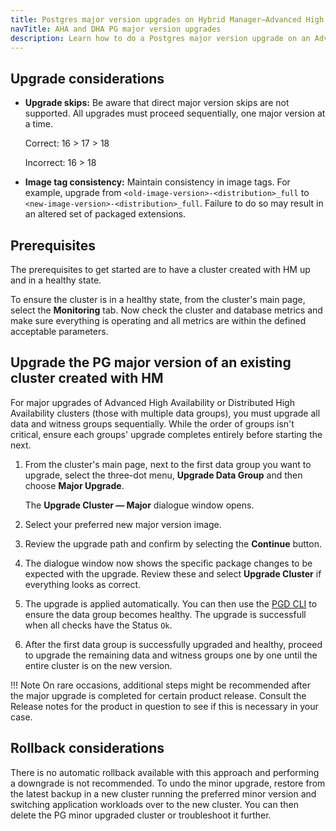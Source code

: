 ```yaml
---
title: Postgres major version upgrades on Hybrid Manager—Advanced High Availability or Distributed High Availability
navTitle: AHA and DHA PG major version upgrades
description: Learn how to do a Postgres major version upgrade on an Advanced High Availability cluster or a Distributed High Availability cluster
---
```


## Upgrade considerations

- **Upgrade skips:** Be aware that direct major version skips are not supported. All upgrades must proceed sequentially, one major version at a time.

  Correct: 16 > 17 > 18
  
  Incorrect: 16 > 18

- **Image tag consistency:** Maintain consistency in image tags. For example, upgrade from `<old-image-version>-<distribution>_full` to `<new-image-version>-<distribution>_full`. Failure to do so may result in an altered set of packaged extensions.

## Prerequisites

The prerequisites to get started are to have a cluster created with HM up and in a healthy state.

To ensure the cluster is in a healthy state, from the cluster's main page, select the **Monitoring** tab.
Now check the cluster and database metrics and make sure everything is operating and all metrics are within the defined acceptable parameters.

## Upgrade the PG major version of an existing cluster created with HM

For major upgrades of Advanced High Availability or Distributed High Availability clusters (those with multiple data groups), you must upgrade all data and witness groups sequentially. While the order of groups isn't critical, ensure each groups' upgrade completes entirely before starting the next.

1.  From the cluster's main page, next to the first data group you want to upgrade, select the three-dot menu, **Upgrade Data Group** and then choose **Major Upgrade**.

    The **Upgrade Cluster &mdash; Major** dialogue window opens.

1.  Select your preferred new major version image.

1.  Review the upgrade path and confirm by selecting the **Continue** button.

1.  The dialogue window now shows the specific package changes to be expected with the upgrade.
    Review these and select **Upgrade Cluster** if everything looks as correct.

1.  The upgrade is applied automatically. 
    You can then use the [PGD CLI](/pgd/latest/essential-how-to/pgd-cli/#check-the-health-of-the-cluster) to ensure the data group becomes healthy. The upgrade is successfull when all checks have the Status `Ok`. 

1.  After the first data group is successfully upgraded and healthy, proceed to upgrade the remaining data and witness groups one by one until the entire cluster is on the new version.

!!! Note
    On rare occasions, additional steps might be recommended after the major upgrade is completed for certain product release. 
    Consult the Release notes for the product in question to see if this is necessary in your case.

## Rollback considerations

There is no automatic rollback available with this approach and performing a downgrade is not recommended. 
To undo the minor upgrade, restore from the latest backup in a new cluster running the preferred minor version and switching application workloads over to the new cluster.
You can then delete the PG minor upgraded cluster or troubleshoot it further.
